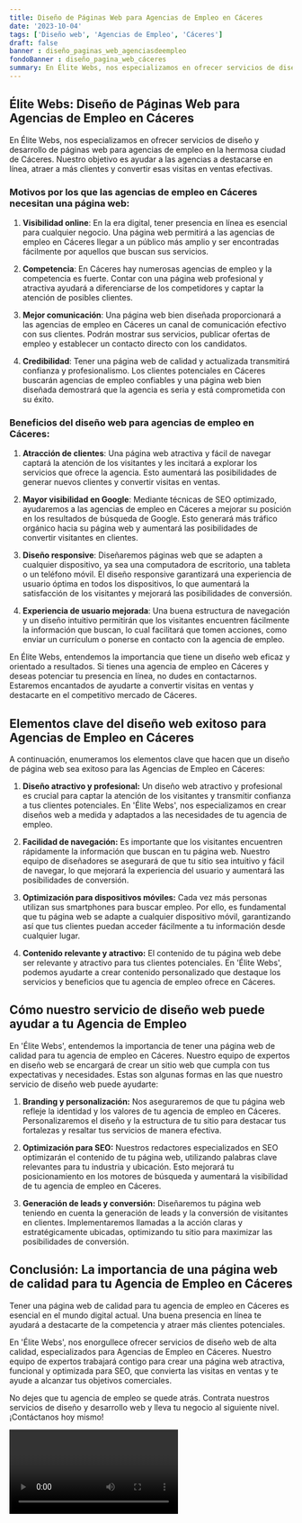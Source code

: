 ```yaml
---
title: Diseño de Páginas Web para Agencias de Empleo en Cáceres
date: '2023-10-04'
tags: ['Diseño web', 'Agencias de Empleo', 'Cáceres']
draft: false
banner : diseño_paginas_web_agenciasdeempleo
fondoBanner : diseño_pagina_web_cáceres
summary: En Élite Webs, nos especializamos en ofrecer servicios de diseño y desarrollo de páginas web para agencias de empleo en la hermosa ciudad de Cáceres. Nuestro objetivo es ayudar a las agencias a destacarse en línea, atraer a más clientes y convertir esas visitas en ventas efectivas.
---
```


## Élite Webs: Diseño de Páginas Web para Agencias de Empleo en Cáceres

En Élite Webs, nos especializamos en ofrecer servicios de diseño y desarrollo de páginas web para agencias de empleo en la hermosa ciudad de Cáceres. Nuestro objetivo es ayudar a las agencias a destacarse en línea, atraer a más clientes y convertir esas visitas en ventas efectivas.

### Motivos por los que las agencias de empleo en Cáceres necesitan una página web:

1. **Visibilidad online**: En la era digital, tener presencia en línea es esencial para cualquier negocio. Una página web permitirá a las agencias de empleo en Cáceres llegar a un público más amplio y ser encontradas fácilmente por aquellos que buscan sus servicios.

2. **Competencia**: En Cáceres hay numerosas agencias de empleo y la competencia es fuerte. Contar con una página web profesional y atractiva ayudará a diferenciarse de los competidores y captar la atención de posibles clientes.

3. **Mejor comunicación**: Una página web bien diseñada proporcionará a las agencias de empleo en Cáceres un canal de comunicación efectivo con sus clientes. Podrán mostrar sus servicios, publicar ofertas de empleo y establecer un contacto directo con los candidatos.

4. **Credibilidad**: Tener una página web de calidad y actualizada transmitirá confianza y profesionalismo. Los clientes potenciales en Cáceres buscarán agencias de empleo confiables y una página web bien diseñada demostrará que la agencia es seria y está comprometida con su éxito.

### Beneficios del diseño web para agencias de empleo en Cáceres:

1. **Atracción de clientes**: Una página web atractiva y fácil de navegar captará la atención de los visitantes y les incitará a explorar los servicios que ofrece la agencia. Esto aumentará las posibilidades de generar nuevos clientes y convertir visitas en ventas.

2. **Mayor visibilidad en Google**: Mediante técnicas de SEO optimizado, ayudaremos a las agencias de empleo en Cáceres a mejorar su posición en los resultados de búsqueda de Google. Esto generará más tráfico orgánico hacia su página web y aumentará las posibilidades de convertir visitantes en clientes.

3. **Diseño responsive**: Diseñaremos páginas web que se adapten a cualquier dispositivo, ya sea una computadora de escritorio, una tableta o un teléfono móvil. El diseño responsive garantizará una experiencia de usuario óptima en todos los dispositivos, lo que aumentará la satisfacción de los visitantes y mejorará las posibilidades de conversión.

4. **Experiencia de usuario mejorada**: Una buena estructura de navegación y un diseño intuitivo permitirán que los visitantes encuentren fácilmente la información que buscan, lo cual facilitará que tomen acciones, como enviar un currículum o ponerse en contacto con la agencia de empleo.

En Élite Webs, entendemos la importancia que tiene un diseño web eficaz y orientado a resultados. Si tienes una agencia de empleo en Cáceres y deseas potenciar tu presencia en línea, no dudes en contactarnos. Estaremos encantados de ayudarte a convertir visitas en ventas y destacarte en el competitivo mercado de Cáceres.

<GifSeo />

<Cta />

## Elementos clave del diseño web exitoso para Agencias de Empleo en Cáceres

A continuación, enumeramos los elementos clave que hacen que un diseño de página web sea exitoso para las Agencias de Empleo en Cáceres:

1. **Diseño atractivo y profesional:** Un diseño web atractivo y profesional es crucial para captar la atención de los visitantes y transmitir confianza a tus clientes potenciales. En 'Élite Webs', nos especializamos en crear diseños web a medida y adaptados a las necesidades de tu agencia de empleo.

2. **Facilidad de navegación:** Es importante que los visitantes encuentren rápidamente la información que buscan en tu página web. Nuestro equipo de diseñadores se asegurará de que tu sitio sea intuitivo y fácil de navegar, lo que mejorará la experiencia del usuario y aumentará las posibilidades de conversión.

3. **Optimización para dispositivos móviles:** Cada vez más personas utilizan sus smartphones para buscar empleo. Por ello, es fundamental que tu página web se adapte a cualquier dispositivo móvil, garantizando así que tus clientes puedan acceder fácilmente a tu información desde cualquier lugar.

4. **Contenido relevante y atractivo:** El contenido de tu página web debe ser relevante y atractivo para tus clientes potenciales. En 'Élite Webs', podemos ayudarte a crear contenido personalizado que destaque los servicios y beneficios que tu agencia de empleo ofrece en Cáceres.

## Cómo nuestro servicio de diseño web puede ayudar a tu Agencia de Empleo

En 'Élite Webs', entendemos la importancia de tener una página web de calidad para tu agencia de empleo en Cáceres. Nuestro equipo de expertos en diseño web se encargará de crear un sitio web que cumpla con tus expectativas y necesidades. Estas son algunas formas en las que nuestro servicio de diseño web puede ayudarte:

1. **Branding y personalización:** Nos aseguraremos de que tu página web refleje la identidad y los valores de tu agencia de empleo en Cáceres. Personalizaremos el diseño y la estructura de tu sitio para destacar tus fortalezas y resaltar tus servicios de manera efectiva.

2. **Optimización para SEO:** Nuestros redactores especializados en SEO optimizarán el contenido de tu página web, utilizando palabras clave relevantes para tu industria y ubicación. Esto mejorará tu posicionamiento en los motores de búsqueda y aumentará la visibilidad de tu agencia de empleo en Cáceres.

3. **Generación de leads y conversión:** Diseñaremos tu página web teniendo en cuenta la generación de leads y la conversión de visitantes en clientes. Implementaremos llamadas a la acción claras y estratégicamente ubicadas, optimizando tu sitio para maximizar las posibilidades de conversión.

## Conclusión: La importancia de una página web de calidad para tu Agencia de Empleo en Cáceres

Tener una página web de calidad para tu agencia de empleo en Cáceres es esencial en el mundo digital actual. Una buena presencia en línea te ayudará a destacarte de la competencia y atraer más clientes potenciales.

En 'Élite Webs', nos enorgullece ofrecer servicios de diseño web de alta calidad, especializados para Agencias de Empleo en Cáceres. Nuestro equipo de expertos trabajará contigo para crear una página web atractiva, funcional y optimizada para SEO, que convierta las visitas en ventas y te ayude a alcanzar tus objetivos comerciales.

No dejes que tu agencia de empleo se quede atrás. Contrata nuestros servicios de diseño y desarrollo web y lleva tu negocio al siguiente nivel. ¡Contáctanos hoy mismo!

<Video />

<CtaBot job='Agencias de Empleo' city='Cáceres'/>

<Gmaps query='Cáceres+españa+maps' />